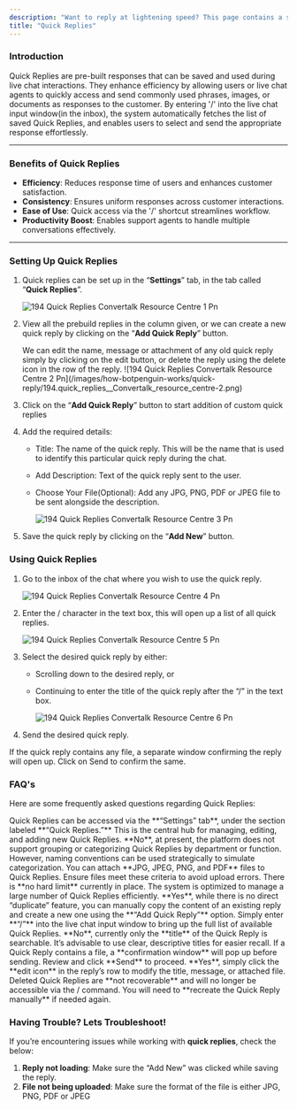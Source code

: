 ```yaml
---
description: "Want to reply at lightening speed? This page contains a step-by-step guide on setting up and using Quick Replies."
title: "Quick Replies"
---
```


### **Introduction**

Quick Replies are pre-built responses that can be saved and used during live chat interactions. They enhance efficiency by allowing users or live chat agents to quickly access and send commonly used phrases, images, or documents as responses to the customer. By entering '/' into the live chat input window(in the inbox), the system automatically fetches the list of saved Quick Replies, and enables users to select and send the appropriate response effortlessly.

---

### **Benefits of Quick Replies**

- **Efficiency**: Reduces response time of users and enhances customer satisfaction.
- **Consistency**: Ensures uniform responses across customer interactions.
- **Ease of Use**: Quick access via the '/' shortcut streamlines workflow.
- **Productivity Boost**: Enables support agents to handle multiple conversations effectively.

---

### **Setting Up Quick Replies**

1. Quick replies can be set up in the “**Settings**” tab, in the tab called “**Quick Replies**”.

   ![194 Quick Replies  Convertalk Resource Centre 1 Pn](/images/how-botpenguin-works/quick-reply/194.quick_replies__Convertalk_resource_centre-1.png)
2. View all the prebuild replies in the column given, or we can create a new quick reply by clicking on the “**Add Quick Reply**” button. 

   <Info>
     We can edit the name, message or attachment of any old quick reply simply by clicking on the edit button, or delete the reply using the delete icon in the row of the reply.
   </Info>
   ![194 Quick Replies  Convertalk Resource Centre 2 Pn](/images/how-botpenguin-works/quick-reply/194.quick_replies__Convertalk_resource_centre-2.png)
3. Click on the “**Add Quick Reply**” button to start addition of custom quick replies
4. Add the required details:
   - Title: The name of the quick reply. This will be the name that is used to identify this particular quick reply during the chat.
   - Add Description: Text of the quick reply sent to the user.
   - Choose Your File(Optional): Add any JPG, PNG, PDF or JPEG file to be sent alongside the description.

     ![194 Quick Replies  Convertalk Resource Centre 3 Pn](/images/how-botpenguin-works/quick-reply/194.quick_replies__Convertalk_resource_centre-3.png)
5. Save the quick reply by clicking on the “**Add New**” button.

### **Using Quick Replies**

1. Go to the inbox of the chat where you wish to use the quick reply.

   ![194 Quick Replies  Convertalk Resource Centre 4 Pn](/images/how-botpenguin-works/quick-reply/194.quick_replies__Convertalk_resource_centre-4.png)
2. Enter the / character in the text box, this will open up a list of all quick replies.

   ![194 Quick Replies  Convertalk Resource Centre 5 Pn](/images/how-botpenguin-works/quick-reply/194.quick_replies__Convertalk_resource_centre-5.png)
3. Select the desired quick reply by either:
   - Scrolling down to the desired reply, or
   - Continuing to enter the title of the quick reply after the “/” in the text box.

     ![194 Quick Replies  Convertalk Resource Centre 6 Pn](/images/how-botpenguin-works/quick-reply/194.quick_replies__Convertalk_resource_centre-6.png)
4. Send the desired quick reply.

<Info>
  If the quick reply contains any file, a separate window confirming the reply will open up. Click on Send to confirm the same.
</Info>

### **FAQ's**

Here are some frequently asked questions regarding Quick Replies:

<AccordionGroup>
  <Accordion title="Where can I find a QUICK REPLIES configuration setting?">
    Quick Replies can be accessed via the **“Settings” tab**, under the section labeled **“Quick Replies.”** This is the central hub for managing, editing, and adding new Quick Replies.
  </Accordion>
  <Accordion title="Can quick replies be categorized for different departments or use cases?">
    **No**, at present, the platform does not support grouping or categorizing Quick Replies by department or function. However, naming conventions can be used strategically to simulate categorization.
  </Accordion>
  <Accordion title="What file types are supported in quick replies?">
    You can attach **JPG, JPEG, PNG, and PDF** files to Quick Replies. Ensure files meet these criteria to avoid upload errors.
  </Accordion>
  <Accordion title="Is there a maximum number of quick replies that can be created?">
    There is **no hard limit** currently in place. The system is optimized to manage a large number of Quick Replies efficiently.
  </Accordion>
  <Accordion title="Can I duplicate or reuse an existing quick reply?">
    **Yes**, while there is no direct “duplicate” feature, you can manually copy the content of an existing reply and create a new one using the **“Add Quick Reply”** option.
  </Accordion>
  <Accordion title="How do I trigger quick replies during a live chat session?">
    Simply enter **“/”** into the live chat input window to bring up the full list of available Quick Replies.
  </Accordion>
  <Accordion title="Can I search quick reply using content of the message?">
    **No**, currently only the **title** of the Quick Reply is searchable. It’s advisable to use clear, descriptive titles for easier recall.
  </Accordion>
  <Accordion title="How do I confirm a quick reply that includes an attachment?">
    If a Quick Reply contains a file, a **confirmation window** will pop up before sending. Review and click **Send** to proceed.
  </Accordion>
  <Accordion title="Can I edit a quick reply after it has been saved?">
    **Yes**, simply click the **edit icon** in the reply’s row to modify the title, message, or attached file.
  </Accordion>
  <Accordion title="What happens if a frequently used quick reply is deleted?">
    Deleted Quick Replies are **not recoverable** and will no longer be accessible via the / command. You will need to **recreate the Quick Reply manually** if needed again.
  </Accordion>
</AccordionGroup>

### **Having Trouble? Lets Troubleshoot\!**

If you’re encountering issues while working with **quick replies**, check the below:

1. **Reply not loading**: Make sure the “Add New” was clicked while saving the reply.
2. **File not being uploaded**: Make sure the format of the file is either JPG, PNG, PDF or JPEG

 